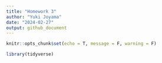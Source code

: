```yaml
---
title: "Homework 3"
author: "Yuki Joyama"
date: "2024-02-27"
output: github_document
---
```


```r
knitr::opts_chunk$set(echo = T, message = F, warning = F)

library(tidyverse)
```